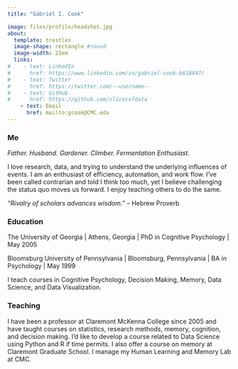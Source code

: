 ```yaml
---
title: "Gabriel I. Cook"

image: files/profile/headshot.jpg
about: 
  template: trestles
  image-shape: rectangle #round
  image-width: 23em
  links:
#    - text: LinkedIn
#      href: https://www.linkedin.com/in/gabriel-cook-b618847/
#    - text: Twitter
#      href: https://twitter.com/--username--
#    - text: GitHub
#      href: https://github.com/slicesofdata
    - text: Email
      href: mailto:gcook@CMC.edu
---
```


### **Me**

*Father. Husband. Gardener. Climber. Fermentation Enthusiast.*

I love research, data, and trying to understand the underlying influences of events. I am an enthusiast of efficiency, automation, and work flow. I’ve been called contrarian and told I think too much, yet I believe challenging the status quo moves us forward. I enjoy teaching others to do the same.

*"Rivalry of scholars advances wisdom."*
– Hebrew Proverb

:::{#hero-heading}

### **Education**

The University of Georgia | Athens, Georgia |
PhD in Cognitive Psychology | May 2005

Bloomsburg University of Pennsylvania | Bloomsburg, Pennsylvania | BA in Psychology | May 1999

I teach courses in Cognitive Psychology, Decision Making, Memory, Data Science, and Data Visualization. 

:::


### **Teaching**

I have been a professor at Claremont McKenna College since 2005 and have taught courses on statistics, research methods, memory, cognition, and decision making. I’d like to develop a course related to Data Science using Python and R if time permits. I also offer a course on memory at Claremont Graduate School. I manage my Human Learning and Memory Lab at CMC.


